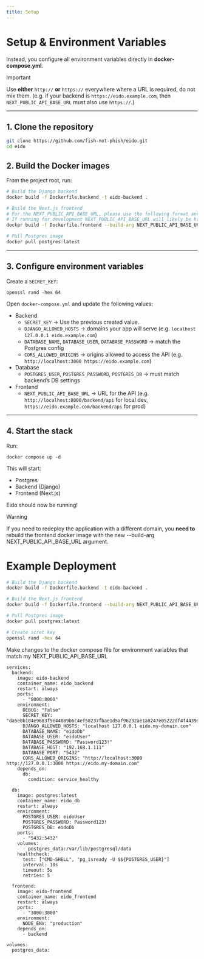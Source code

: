 ```yaml
---
title: Setup
---
```


# Setup & Environment Variables
 
Instead, you configure all environment variables directly in **docker-compose.yml**.

> [!IMPORTANT]
>
> Use **either** `http://` **or** `https://` everywhere where a URL is required, do not mix them.
> (e.g. if your backend is `https://eido.example.com`, then `NEXT_PUBLIC_API_BASE_URL` must also use `https://`.)

---

## 1. Clone the repository

```bash
git clone https://github.com/fish-not-phish/eido.git
cd eido
```

## 2. Build the Docker images

From the project root, run:

```bash
# Build the Django backend
docker build -f Dockerfile.backend -t eido-backend .

# Build the Next.js frontend
# For the NEXT_PUBLIC_API_BASE_URL, please use the following format and replace with your IP or domain: http://<domain_or_ip>/backend/api
# If running for development NEXT_PUBLIC_API_BASE_URL will likely be http://127.0.0.1:8000/backend/api, pointing to your Django URL
docker build -f Dockerfile.frontend --build-arg NEXT_PUBLIC_API_BASE_URL="<insert_url>" -t eido-frontend .

# Pull Postgres image
docker pull postgres:latest
```

---

## 3. Configure environment variables

Create a `SECRET_KEY`:

```
openssl rand -hex 64
```

Open `docker-compose.yml` and update the following values:
- Backend
    - `SECRET_KEY` → Use the previous created value.
    - `DJANGO_ALLOWED_HOSTS` → domains your app will serve (e.g. `localhost 127.0.0.1 eido.example.com`)
    - `DATABASE_NAME`, `DATABASE_USER`, `DATABASE_PASSWORD` → match the Postgres config
    - `CORS_ALLOWED_ORIGINS` → origins allowed to access the API (e.g. `http://localhost:3000 https://eido.example.com`)
- Database
    - `POSTGRES_USER`, `POSTGRES_PASSWORD`, `POSTGRES_DB` → must match backend’s DB settings
- Frontend
    - `NEXT_PUBLIC_API_BASE_URL` → URL for the API (e.g. `http://localhost:8000/backend/api` for local dev, `https://eido.example.com/backend/api` for prod)

---

## 4. Start the stack

Run:
```
docker compose up -d
```

This will start:
- Postgres
- Backend (Django)
- Frontend (Next.js)

Eido should now be running!

> [!WARNING]
>
> If you need to redeploy the application with a different domain, you **need to** rebuild the frontend docker image with the new --build-arg NEXT_PUBLIC_API_BASE_URL argument. 

# Example Deployment

```bash
# Build the Django backend
docker build -f Dockerfile.backend -t eido-backend .

# Build the Next.js frontend
docker build -f Dockerfile.frontend --build-arg NEXT_PUBLIC_API_BASE_URL="https://eido.my-domain.com/backend/api" -t eido-frontend .

# Pull Postgres image
docker pull postgres:latest
```

```bash
# Create scret key
openssl rand -hex 64
```

Make changes to the docker compose file for environment variables that match my NEXT_PUBLIC_API_BASE_URL
```
services:
  backend:
    image: eido-backend
    container_name: eido_backend
    restart: always
    ports:
      - "8000:8000"
    environment:
      DEBUG: "False"
      SECRET_KEY: "da5e0b104e9683f5e44089b6c4ef58237fbae1d5af96232ae1a8247e05222df4f4439dd8c776783aac8d7d57358a07678bda1e3fa30c1eec377555cd46eb5898"
      DJANGO_ALLOWED_HOSTS: "localhost 127.0.0.1 eido.my-domain.com"
      DATABASE_NAME: "eidoDb"
      DATABASE_USER: "eidoUser"
      DATABASE_PASSWORD: "Password123!"
      DATABASE_HOST: "192.168.1.111"
      DATABASE_PORT: "5432"
      CORS_ALLOWED_ORIGINS: "http://localhost:3000 http://127.0.0.1:3000 https://eido.my-domain.com"
    depends_on:
      db:
        condition: service_healthy

  db:
    image: postgres:latest
    container_name: eido_db
    restart: always
    environment:
      POSTGRES_USER: eidoUser
      POSTGRES_PASSWORD: Password123!
      POSTGRES_DB: eidoDb
    ports:
      - "5432:5432"
    volumes:
      - postgres_data:/var/lib/postgresql/data
    healthcheck:
      test: ["CMD-SHELL", "pg_isready -U $${POSTGRES_USER}"]
      interval: 10s
      timeout: 5s
      retries: 5

  frontend:
    image: eido-frontend
    container_name: eido_frontend
    restart: always
    ports:
      - "3000:3000"
    environment:
      NODE_ENV: "production"
    depends_on:
      - backend

volumes:
  postgres_data:
```